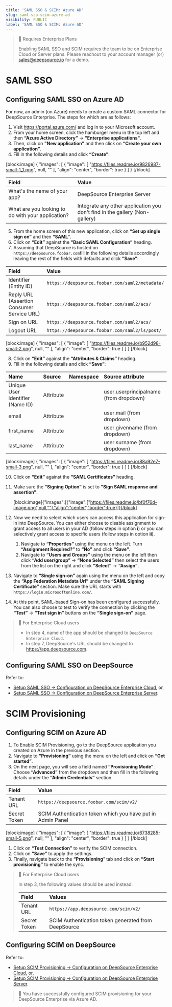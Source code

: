 ```yaml
---
title: 'SAML SSO & SCIM: Azure AD'
slug: saml-sso-scim-azure-ad
visibility: PUBLIC
label: 'SAML SSO & SCIM: Azure AD'
---
```

> 📘 Requires Enterprise Plans
> 
> Enabling SAML SSO and SCIM requires the team to be on Enterprise Cloud or Server plans. Please reachout to your account manager (or) [sales@deepsource.io](mailto:sales@deepsource.io) for a demo.

# SAML SSO

## Configuring SAML SSO on Azure AD

For now, an admin (on Azure) needs to create a custom SAML connector for DeepSource Enterprise. The steps for which are as follows:

1. Visit <https://portal.azure.com/> and log in to your Microsoft account.
2. From your home screen, click the hamburger menu in the top left and then **“Azure Active Directory”** → **"Enterprise applications"**.
3. Then, click on **"New application"** and then click on **“Create your own application”**.
4. Fill in the following details and click **“Create”**:

[block:image]
{
  "images": [
    {
      "image": [
        "https://files.readme.io/9826987-small-1_1.png",
        null,
        ""
      ],
      "align": "center",
      "border": true
    }
  ]
}
[/block]


| Field                                             | Value                                                                       |
| :------------------------------------------------ | :-------------------------------------------------------------------------- |
| What's the name of your app?                      | DeepSource Enterprise Server                                                |
| What are you looking to do with your application? | Integrate any other application you don't find in the gallery (Non-gallery) |

5. From the home screen of this new application, click on **“Set up single sign on”** and then **“SAML”**.
6. Click on **“Edit”** against the **“Basic SAML Configuration”** heading.
7. Assuming that DeepSource is hosted on `https://deepsource.foobar.com`fill in the following details accordingly leaving the rest of the fields with defaults and click **“Save”**:

| Field                                      | Value                                           |
| :----------------------------------------- | :---------------------------------------------- |
| Identifier (Entity ID)                     | `https://deepsource.foobar.com/saml2/metadata/` |
| Reply URL (Assertion Consumer Service URL) | `https://deepsource.foobar.com/saml2/acs/`      |
| Sign on URL                                | `https://deepsource.foobar.com/saml2/acs/`      |
| Logout URL                                 | `https://deepsource.foobar.com/saml2/ls/post/`  |

[block:image]
{
  "images": [
    {
      "image": [
        "https://files.readme.io/b952d98-small-2.png",
        null,
        ""
      ],
      "align": "center",
      "border": true
    }
  ]
}
[/block]


8. Click on **“Edit”** against the **“Attributes & Claims”** heading.
9. Fill in the following details and click **“Save”**:

| Name                             | Source    | Namespace | Source attribute                       |
| :------------------------------- | :-------- | :-------- | :------------------------------------- |
| Unique User Identifier (Name ID) | Attribute | <default> | user.userprincipalname (from dropdown) |
| email                            | Attribute | <default> | user.mail (from dropdown)              |
| first_name                       | Attribute | <default> | user.givenname (from dropdown)         |
| last_name                        | Attribute | <default> | user.surname (from dropdown)           |

[block:image]
{
  "images": [
    {
      "image": [
        "https://files.readme.io/88a92e7-small-3.png",
        null,
        ""
      ],
      "align": "center",
      "border": true
    }
  ]
}
[/block]


10. Click on **“Edit”** against the **“SAML Certificates”** heading.
11. Make sure the **"Signing Option"** is set to **"Sign SAML response and assertion"**.

    [block:image]{"images":[{"image":["https://files.readme.io/bf0f76d-image.png",null,""],"align":"center","border":true}]}[/block]
12. Now we need to select which users can access this application for sign-in into DeepSource. You can either choose to disable assignment to grant access to all users in your AD (follow steps in option **i**) or you can selectively grant access to specific users (follow steps in option **ii**).
    1. Navigate to **“Properties”** using the menu on the left. Turn **“Assignment Required?”** to **“No”** and click **“Save”**.
    2. Navigate to **“Users and Groups”** using the menu on the left then click **“Add user/group”** → **“None Selected”** then select the users from the list on the right and click **“Select”** → **“Assign”**.
13. Navigate to **“Single sign-on”** again using the menu on the left and copy the **“App Federation Metadata Url”** under the **“SAML Signing Certificate”** section. Make sure the URL starts with `https://login.microsoftonline.com/`.
14. At this point, SAML-based Sign-on has been configured successfully. You can also choose to test to verify the connection by clicking the **“Test”** → **“Test sign in”** buttons on the **“Single sign-on”** page.

> 🚧 For Enterprise Cloud users
> 
> - In step 4, name of the app should be changed to `DeepSource Enterprise Cloud`.
> - In step 7, DeepSource's URL should be changed to <https://app.deepsource.com>.

## Configuring SAML SSO on DeepSource

Refer to:

- [Setup SAML SSO -> Configuration on DeepSource Enterprise Cloud](/docs/integrations-sso#configuration-on-deepsource-enterprise-cloud), or,
- [Setup SAML SSO -> Configuration on DeepSource Enterprise Server](/docs/integrations-sso#configuration-on-deepsource-enterprise-server).

# SCIM Provisioning

## Configuring SCIM on Azure AD

1. To Enable SCIM Provisioning, go to the DeepSource application you created on Azure in the previous section.
2. Navigate to **“Provisioning”** using the menu on the left and click on **“Get started”**.
3. On the next page, you will see a field named **“Provisioning Mode”**. Choose **“Advanced”** from the dropdown and then fill in the following details under the **“Admin Credentials”** section.

| Field        | Value                                                       |
| :----------- | :---------------------------------------------------------- |
| Tenant URL   | `https://deepsource.foobar.com/scim/v2/`                    |
| Secret Token | SCIM Authentication token which you have put in Admin Panel |

[block:image]
{
  "images": [
    {
      "image": [
        "https://files.readme.io/6738285-small-5.png",
        null,
        ""
      ],
      "align": "center",
      "border": true
    }
  ]
}
[/block]


1. Click on **“Test Connection”** to verify the SCIM connection.
2. Click on **”Save”** to apply the settings.
3. Finally, navigate back to the **“Provisioning**” tab and click on **“Start provisioning”** to enable the sync.

> 🚧 For Enterprise Cloud users
> 
> In step 3, the following values should be used instead:
> 
> | Field        | Values                                              |    |
> | :----------- | :-------------------------------------------------- | :- |
> | Tenant URL   | `https://app.deepsource.com/scim/v2/`               |    |
> | Secret Token | SCIM Authentication token generated from DeepSource |    |

## Configuring SCIM on DeepSource

Refer to:

- [Setup SCIM Provisioning -> Configuration on DeepSource Enterprise Cloud](/docs/integrations-sso#configuration-on-deepsource-enterprise-cloud-1), or,
- [Setup SCIM Provisioning -> Configuration on DeepSource Enterprise Server](/docs/integrations-sso#configuration-on-deepsource-enterprise-server-1).

> 🎉 You have successfully configured SCIM provisioning for your DeepSource Enterprise via Azure AD.
